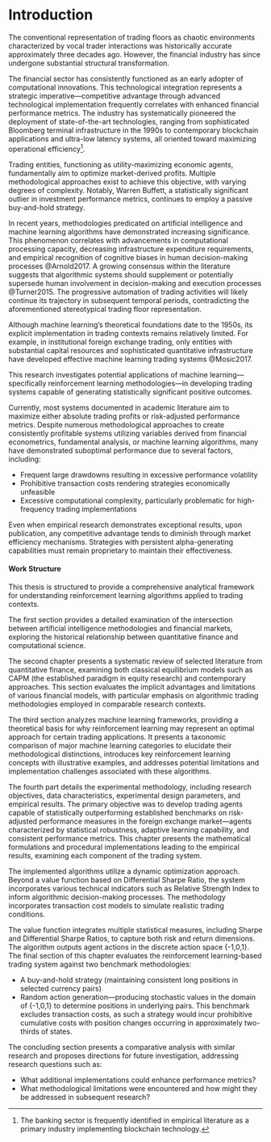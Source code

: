 # Introduction

The conventional representation of trading floors as chaotic environments
characterized by vocal trader interactions was historically accurate approximately
three decades ago. However, the financial industry has since undergone substantial
structural transformation.

The financial sector has consistently functioned as an early adopter of
computational innovations. This technological integration represents a strategic
imperative—competitive advantage through advanced technological implementation
frequently correlates with enhanced financial performance metrics. The industry
has systematically pioneered the deployment of state-of-the-art technologies,
ranging from sophisticated Bloomberg terminal infrastructure in the 1990s to
contemporary blockchain applications and ultra-low latency systems, all oriented
toward maximizing operational efficiency[^1].

[^1]: The banking sector is frequently identified in empirical literature as a
primary industry implementing blockchain technology.

Trading entities, functioning as utility-maximizing economic agents, fundamentally
aim to optimize market-derived profits. Multiple methodological approaches exist
to achieve this objective, with varying degrees of complexity. Notably, Warren
Buffett, a statistically significant outlier in investment performance metrics,
continues to employ a passive buy-and-hold strategy.

In recent years, methodologies predicated on artificial intelligence and machine
learning algorithms have demonstrated increasing significance. This phenomenon
correlates with advancements in computational processing capacity, decreasing
infrastructure expenditure requirements, and empirical recognition of cognitive
biases in human decision-making processes @Arnold2017. A growing consensus within
the literature suggests that algorithmic systems should supplement or potentially
supersede human involvement in decision-making and execution processes @Turner2015.
The progressive automation of trading activities will likely continue its
trajectory in subsequent temporal periods, contradicting the aforementioned
stereotypical trading floor representation.

Although machine learning's theoretical foundations date to the 1950s, its
explicit implementation in trading contexts remains relatively limited. For
example, in institutional foreign exchange trading, only entities with substantial
capital resources and sophisticated quantitative infrastructure have developed
effective machine learning trading systems @Mosic2017.

This research investigates potential applications of machine learning—specifically
reinforcement learning methodologies—in developing trading systems capable of
generating statistically significant positive outcomes.

Currently, most systems documented in academic literature aim to maximize either
absolute trading profits or risk-adjusted performance metrics. Despite numerous
methodological approaches to create consistently profitable systems utilizing
variables derived from financial econometrics, fundamental analysis, or machine
learning algorithms, many have demonstrated suboptimal performance due to several
factors, including:

* Frequent large drawdowns resulting in excessive performance volatility
* Prohibitive transaction costs rendering strategies economically unfeasible
* Excessive computational complexity, particularly problematic for high-frequency
  trading implementations

Even when empirical research demonstrates exceptional results, upon publication,
any competitive advantage tends to diminish through market efficiency mechanisms.
Strategies with persistent alpha-generating capabilities must remain proprietary
to maintain their effectiveness.

#### Work Structure

This thesis is structured to provide a comprehensive analytical framework for
understanding reinforcement learning algorithms applied to trading contexts.

The first section provides a detailed examination of the intersection between
artificial intelligence methodologies and financial markets, exploring the
historical relationship between quantitative finance and computational science.

The second chapter presents a systematic review of selected literature from
quantitative finance, examining both classical equilibrium models such as CAPM
(the established paradigm in equity research) and contemporary approaches. This
section evaluates the implicit advantages and limitations of various financial
models, with particular emphasis on algorithmic trading methodologies employed in
comparable research contexts.

The third section analyzes machine learning frameworks, providing a theoretical
basis for why reinforcement learning may represent an optimal approach for certain
trading applications. It presents a taxonomic comparison of major machine learning
categories to elucidate their methodological distinctions, introduces key
reinforcement learning concepts with illustrative examples, and addresses potential
limitations and implementation challenges associated with these algorithms.

The fourth part details the experimental methodology, including research
objectives, data characteristics, experimental design parameters, and empirical
results. The primary objective was to develop trading agents capable of
statistically outperforming established benchmarks on risk-adjusted performance
measures in the foreign exchange market—agents characterized by statistical
robustness, adaptive learning capability, and consistent performance metrics. This
chapter presents the mathematical formulations and procedural implementations
leading to the empirical results, examining each component of the trading system.

The implemented algorithms utilize a dynamic optimization approach. Beyond a value
function based on Differential Sharpe Ratio, the system incorporates various
technical indicators such as Relative Strength Index to inform algorithmic
decision-making processes. The methodology incorporates transaction cost models to
simulate realistic trading conditions.

The value function integrates multiple statistical measures, including Sharpe and
Differential Sharpe Ratios, to capture both risk and return dimensions. The
algorithm outputs agent actions in the discrete action space {-1,0,1}. The final
section of this chapter evaluates the reinforcement learning-based trading system
against two benchmark methodologies:

* A buy-and-hold strategy (maintaining consistent long positions in selected
  currency pairs)
* Random action generation—producing stochastic values in the domain of {-1,0,1}
  to determine positions in underlying pairs. This benchmark excludes transaction
  costs, as such a strategy would incur prohibitive cumulative costs with position
  changes occurring in approximately two-thirds of states.

The concluding section presents a comparative analysis with similar research and
proposes directions for future investigation, addressing research questions such
as:

* What additional implementations could enhance performance metrics?
* What methodological limitations were encountered and how might they be addressed
  in subsequent research?
